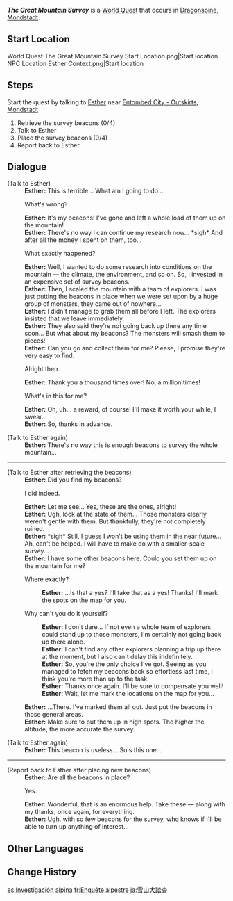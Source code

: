 {{Quest Infobox
|id            = 70104
|type          = World
|region        = Mondstadt
|area          = Dragonspine
|subarea       = Entombed City - Outskirts
|startLocation = [[Entombed City - Outskirts]], [[Mondstadt]]
|next          = The Great Mountain Survey II
|rewards       = Adventure EXP*300;Primogem*40;Hero's Wit*2;Mora*20,000
|rep           = Mondstadt
|repAmt        = 20
|repOrder      = 84
|characters    = Esther; Traveler
}}
'''''The Great Mountain Survey''''' is a [[World Quest]] that occurs in [[Dragonspine]], [[Mondstadt]].

==Start Location==
<gallery>
World Quest The Great Mountain Survey Start Location.png|Start location
NPC Location Esther Context.png|Start location
</gallery>

==Steps==
Start the quest by talking to [[Esther]] near [[Entombed City - Outskirts]], [[Mondstadt]]
# Retrieve the survey beacons (0/4)
# Talk to Esther
# Place the survey beacons (0/4)
# Report back to Esther

==Dialogue==
{{Quest Description|The environmentalist [[Esther]] and the expedition team with her were set upon by monsters while performing a mountain survey, with the larger part of her survey beacons being lost in the process. She is currently looking for someone who can get them back for her...}}
{{Dialogue Start}}
;(Talk to Esther)
:'''Esther:''' This is terrible... What am I going to do...
:{{DIcon}} What's wrong?
:'''Esther:''' It's my beacons! I've gone and left a whole load of them up on the mountain!
:'''Esther:''' There's no way I can continue my research now... *sigh* And after all the money I spent on them, too...
:{{DIcon}} What exactly happened?
:'''Esther:''' Well, I wanted to do some research into conditions on the mountain &mdash; the climate, the environment, and so on. So, I invested in an expensive set of survey beacons.
:'''Esther:''' Then, I scaled the mountain with a team of explorers. I was just putting the beacons in place when we were set upon by a huge group of monsters, they came out of nowhere...
:'''Esther:''' I didn't manage to grab them all before I left. The explorers insisted that we leave immediately.
:'''Esther:''' They also said they're not going back up there any time soon... But what about my beacons? The monsters will smash them to pieces!
:'''Esther:''' Can you go and collect them for me? Please, I promise they're very easy to find.
:{{DIcon}} Alright then...
:'''Esther:''' Thank you a thousand times over! No, a million times!
:{{DIcon}} What's in this for me?
:'''Esther:''' Oh, uh... a reward, of course! I'll make it worth your while, I swear...
:'''Esther:''' So, thanks in advance.

;(Talk to Esther again)
:'''Esther:''' There's no way this is enough beacons to survey the whole mountain...
----
;(Talk to Esther after retrieving the beacons)
:'''Esther:''' Did you find my beacons?
:{{DIcon}} I did indeed.
:'''Esther:''' Let me see... Yes, these are the ones, alright!
:'''Esther:''' Ugh, look at the state of them... Those monsters clearly weren't gentle with them. But thankfully, they're not completely ruined.
:'''Esther:''' *sigh* Still, I guess I won't be using them in the near future... Ah, can't be helped. I will have to make do with a smaller-scale survey...
:'''Esther:''' I have some other beacons here. Could you set them up on the mountain for me?
:{{DIcon}} Where exactly?
::'''Esther:''' ...Is that a yes? I'll take that as a yes! Thanks! I'll mark the spots on the map for you.
:{{DIcon}} Why can't you do it yourself?
::'''Esther:''' I don't dare... If not even a whole team of explorers could stand up to those monsters, I'm certainly not going back up there alone.
::'''Esther:''' I can't find any other explorers planning a trip up there at the moment, but I also can't delay this indefinitely.
::'''Esther:''' So, you're the only choice I've got. Seeing as you managed to fetch my beacons back so effortless last time, I think you're more than up to the task.
::'''Esther:''' Thanks once again. I'll be sure to compensate you well!
::'''Esther:''' Wait, let me mark the locations on the map for you...
:'''Esther:''' ...There. I've marked them all out. Just put the beacons in those general areas.
:'''Esther:''' Make sure to put them up in high spots. The higher the altitude, the more accurate the survey.

;(Talk to Esther again)
:'''Esther:''' This beacon is useless... So's this one...
----
{{Quest Description|update|You've helped Esther retrieve her lost survey beacons, but she once again requests your help in planting a new batch of beacons across the mountain...}}
;(Report back to Esther after placing new beacons)
:'''Esther:''' Are all the beacons in place?
:{{DIcon}} Yes.
:'''Esther:''' Wonderful, that is an enormous help. Take these &mdash; along with my thanks, once again, for everything.
:'''Esther:''' Ugh, with so few beacons for the survey, who knows if I'll be able to turn up anything of interest...
{{Dialogue End}}

==Other Languages==
{{Other Languages
|en      = The Great Mountain Survey
|zhs     = 雪山大勘测
|zhs_rm  = Xuěshān Dà Kàncè
|zht     = 雪山大勘測
|zht_rm  = Xuěshān Dà Kàncè
|zh_tl   = Snow Mountain's Great Survey
|ja      = 雪山大踏査
|ja_rm   = Yukiyama Dai Tousa
|ja_tl   = Snow Mountain's Great Survey
|ko      = 설산 대답사
|ko_tl   = Snow Mountain Great Explore
|es      = Investigación alpina
|es_tl   = Alpine Investigation
|fr      = Enquête alpestre
|fr_tl   = Alpine Survey
|ru      = Исследование снежной горы
|ru_tl   = Snow Mountain Research
|th      = การสำรวจภูเขาหิมะสุดยิ่งใหญ่
|th_rm   = 
|th_tl   = 
|vi      = Thăm Dò Núi Tuyết
|vi_tl   = 
|de      = Die Große Bergbegutachtung
|de_tl   = The Great Mountain Assessment
|id      = Survei Besar Gunung Salju
|id_tl   = The Great Snowy Mountain Survey
|pt      = Investigue a Montanha Nevada
|pt_tl   = Inventigate the Snowy Mountain
|tr      = Büyük Dağ Araştırması
|tr_tl   = 
|it      = La grande indagine sulla montagna
|it_tl   = 
}}

==Change History==
{{Change History|1.2}}

[[es:Investigación alpina]]
[[fr:Enquête alpestre]]
[[ja:雪山大踏査]]